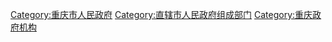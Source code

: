 [[Category:重庆市人民政府|Category:重庆市人民政府]]
[[Category:直辖市人民政府组成部门|Category:直辖市人民政府组成部门]]
[[Category:重庆政府机构|Category:重庆政府机构]]